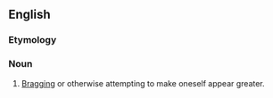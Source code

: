 ==English==

===Etymology===
{{prefix|self|promotion}}

===Noun===
{{en-noun}}

# [[brag|Bragging]] or otherwise attempting to make oneself appear greater.